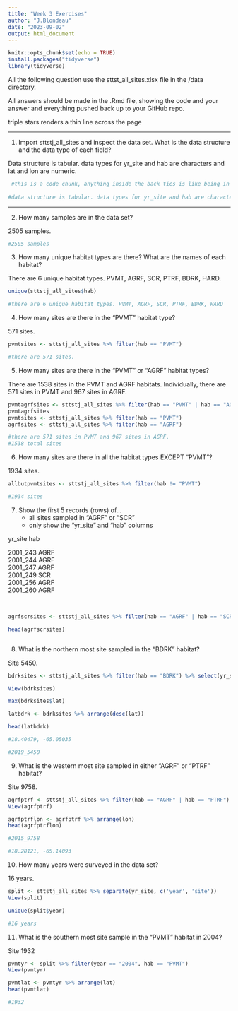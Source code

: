 ```yaml
---
title: "Week 3 Exercises"
author: "J.Blondeau"
date: "2023-09-02"
output: html_document
---
```


```r
knitr::opts_chunk$set(echo = TRUE)
install.packages("tidyverse")
library(tidyverse)

```

All the following question use the sttst_all_sites.xlsx file in the /data directory.

All answers should be made in the .Rmd file, showing the code and your answer and everything pushed back up to your GitHub repo.

triple stars renders a thin line across the page

***
1. Import sttstj_all_sites and inspect the data set.  What is the data structure and the data type of each field?

Data structure is tabular. data types for yr_site and hab are characters and lat and lon are numeric. 

```r
 #this is a code chunk, anything inside the back tics is like being in the R console.
 
#data structure is tabular. data types for yr_site and hab are characters and lat and lon are numeric. 


```
***

2. How many samples are in the data set?   

2505 samples. 

```r
#2505 samples 


```

3. How many unique habitat types are there?  What are the names of each habitat?

There are 6 unique habitat types. PVMT, AGRF, SCR, PTRF, BDRK, HARD.

```r

unique(sttstj_all_sites$hab)

#there are 6 unique habitat types. PVMT, AGRF, SCR, PTRF, BDRK, HARD

```

4. How many sites are there in the "PVMT" habitat type?

571 sites. 

```r
pvmtsites <- sttstj_all_sites %>% filter(hab == "PVMT")

#there are 571 sites. 

```

5. How many sites are there in the "PVMT" or "AGRF" habitat types?

There are 1538 sites in the PVMT and AGRF habitats. Individually, there are 571 sites in PVMT and 967 sites in AGRF. 

```r
pvmtagrfsites <- sttstj_all_sites %>% filter(hab == "PVMT" | hab == "AGRF")
pvmtagrfsites
pvmtsites <- sttstj_all_sites %>% filter(hab == "PVMT")
agrfsites <- sttstj_all_sites %>% filter(hab == "AGRF")

#there are 571 sites in PVMT and 967 sites in AGRF.
#1538 total sites

```

6. How many sites are there in all the habitat types EXCEPT "PVMT"?

1934 sites. 

```r
allbutpvmtsites <- sttstj_all_sites %>% filter(hab != "PVMT")

#1934 sites

```
7. Show the first 5 records (rows) of...
    - all sites sampled in "AGRF" or "SCR"
    - only show the "yr_site" and "hab" columns
    
<!-- extra line break -->

yr_site   hab

2001_243	AGRF			
2001_244	AGRF			
2001_247	AGRF			
2001_249	SCR			
2001_256	AGRF			
2001_260	AGRF

<br>

```r
agrfscrsites <- sttstj_all_sites %>% filter(hab == "AGRF" | hab == "SCR") %>% select(yr_site, hab)

head(agrfscrsites)



```

8. What is the northern most site sampled in the "BDRK" habitat?

Site 5450.

```r
bdrksites <- sttstj_all_sites %>% filter(hab == "BDRK") %>% select(yr_site, lat, lon, hab)

View(bdrksites)

max(bdrksites$lat)

latbdrk <- bdrksites %>% arrange(desc(lat))

head(latbdrk)

#18.40479, -65.05035

#2019_5450

```

9. What is the western most site sampled in either "AGRF" or "PTRF" habitat?

Site 9758.

```r
agrfptrf <- sttstj_all_sites %>% filter(hab == "AGRF" | hab == "PTRF") %>% select(yr_site, lat, lon, hab)
View(agrfptrf)

agrfptrflon <- agrfptrf %>% arrange(lon)
head(agrfptrflon)

#2015_9758

#18.28121, -65.14093

```

10. How many years were surveyed in the data set?

16 years. 

```r
split <- sttstj_all_sites %>% separate(yr_site, c('year', 'site'))
View(split)

unique(split$year)

#16 years

```

11. What is the southern most site sample in the "PVMT" habitat in 2004?

Site 1932

```r
pvmtyr <- split %>% filter(year == "2004", hab == "PVMT")
View(pvmtyr)

pvmtlat <- pvmtyr %>% arrange(lat)
head(pvmtlat)

#1932


```


